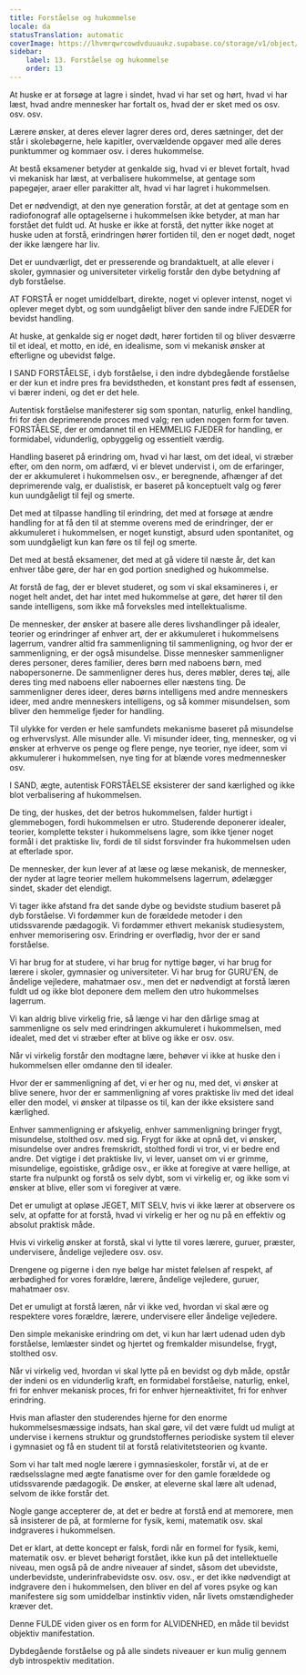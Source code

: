```yaml
---
title: Forståelse og hukommelse
locale: da
statusTranslation: automatic
coverImage: https://lhvmrqwrcowdvduuaukz.supabase.co/storage/v1/object/public/strapi-uploads/small_cover-educacion-fundamental.webp-2d51a7828a2b1309555be27f7e2a61a0.webp
sidebar:
    label: 13. Forståelse og hukommelse
    order: 13
---
```

At huske er at forsøge at lagre i sindet, hvad vi har set og hørt, hvad vi har læst, hvad andre mennesker har fortalt os, hvad der er sket med os osv. osv. osv.

Lærere ønsker, at deres elever lagrer deres ord, deres sætninger, det der står i skolebøgerne, hele kapitler, overvældende opgaver med alle deres punktummer og kommaer osv. i deres hukommelse.

At bestå eksamener betyder at genkalde sig, hvad vi er blevet fortalt, hvad vi mekanisk har læst, at verbalisere hukommelse, at gentage som papegøjer, araer eller parakitter alt, hvad vi har lagret i hukommelsen.

Det er nødvendigt, at den nye generation forstår, at det at gentage som en radiofonograf alle optagelserne i hukommelsen ikke betyder, at man har forstået det fuldt ud. At huske er ikke at forstå, det nytter ikke noget at huske uden at forstå, erindringen hører fortiden til, den er noget dødt, noget der ikke længere har liv.

Det er uundværligt, det er presserende og brandaktuelt, at alle elever i skoler, gymnasier og universiteter virkelig forstår den dybe betydning af dyb forståelse.

AT FORSTÅ er noget umiddelbart, direkte, noget vi oplever intenst, noget vi oplever meget dybt, og som uundgåeligt bliver den sande indre FJEDER for bevidst handling.

At huske, at genkalde sig er noget dødt, hører fortiden til og bliver desværre til et ideal, et motto, en idé, en idealisme, som vi mekanisk ønsker at efterligne og ubevidst følge.

I SAND FORSTÅELSE, i dyb forståelse, i den indre dybdegående forståelse er der kun et indre pres fra bevidstheden, et konstant pres født af essensen, vi bærer indeni, og det er det hele.

Autentisk forståelse manifesterer sig som spontan, naturlig, enkel handling, fri for den deprimerende proces med valg; ren uden nogen form for tøven. FORSTÅELSE, der er omdannet til en HEMMELIG FJEDER for handling, er formidabel, vidunderlig, opbyggelig og essentielt værdig.

Handling baseret på erindring om, hvad vi har læst, om det ideal, vi stræber efter, om den norm, om adfærd, vi er blevet undervist i, om de erfaringer, der er akkumuleret i hukommelsen osv., er beregnende, afhænger af det deprimerende valg, er dualistisk, er baseret på konceptuelt valg og fører kun uundgåeligt til fejl og smerte.

Det med at tilpasse handling til erindring, det med at forsøge at ændre handling for at få den til at stemme overens med de erindringer, der er akkumuleret i hukommelsen, er noget kunstigt, absurd uden spontanitet, og som uundgåeligt kun kan føre os til fejl og smerte.

Det med at bestå eksamener, det med at gå videre til næste år, det kan enhver tåbe gøre, der har en god portion snedighed og hukommelse.

At forstå de fag, der er blevet studeret, og som vi skal eksamineres i, er noget helt andet, det har intet med hukommelse at gøre, det hører til den sande intelligens, som ikke må forveksles med intellektualisme.

De mennesker, der ønsker at basere alle deres livshandlinger på idealer, teorier og erindringer af enhver art, der er akkumuleret i hukommelsens lagerrum, vandrer altid fra sammenligning til sammenligning, og hvor der er sammenligning, er der også misundelse. Disse mennesker sammenligner deres personer, deres familier, deres børn med naboens børn, med nabopersonerne. De sammenligner deres hus, deres møbler, deres tøj, alle deres ting med naboens eller naboernes eller næstens ting. De sammenligner deres ideer, deres børns intelligens med andre menneskers ideer, med andre menneskers intelligens, og så kommer misundelsen, som bliver den hemmelige fjeder for handling.

Til ulykke for verden er hele samfundets mekanisme baseret på misundelse og erhvervslyst. Alle misunder alle. Vi misunder ideer, ting, mennesker, og vi ønsker at erhverve os penge og flere penge, nye teorier, nye ideer, som vi akkumulerer i hukommelsen, nye ting for at blænde vores medmennesker osv.

I SAND, ægte, autentisk FORSTÅELSE eksisterer der sand kærlighed og ikke blot verbalisering af hukommelsen.

De ting, der huskes, det der betros hukommelsen, falder hurtigt i glemmebogen, fordi hukommelsen er utro. Studerende deponerer idealer, teorier, komplette tekster i hukommelsens lagre, som ikke tjener noget formål i det praktiske liv, fordi de til sidst forsvinder fra hukommelsen uden at efterlade spor.

De mennesker, der kun lever af at læse og læse mekanisk, de mennesker, der nyder at lagre teorier mellem hukommelsens lagerrum, ødelægger sindet, skader det elendigt.

Vi tager ikke afstand fra det sande dybe og bevidste studium baseret på dyb forståelse. Vi fordømmer kun de forældede metoder i den utidssvarende pædagogik. Vi fordømmer ethvert mekanisk studiesystem, enhver memorisering osv. Erindring er overflødig, hvor der er sand forståelse.

Vi har brug for at studere, vi har brug for nyttige bøger, vi har brug for lærere i skoler, gymnasier og universiteter. Vi har brug for GURU'EN, de åndelige vejledere, mahatmaer osv., men det er nødvendigt at forstå læren fuldt ud og ikke blot deponere dem mellem den utro hukommelses lagerrum.

Vi kan aldrig blive virkelig frie, så længe vi har den dårlige smag at sammenligne os selv med erindringen akkumuleret i hukommelsen, med idealet, med det vi stræber efter at blive og ikke er osv. osv.

Når vi virkelig forstår den modtagne lære, behøver vi ikke at huske den i hukommelsen eller omdanne den til idealer.

Hvor der er sammenligning af det, vi er her og nu, med det, vi ønsker at blive senere, hvor der er sammenligning af vores praktiske liv med det ideal eller den model, vi ønsker at tilpasse os til, kan der ikke eksistere sand kærlighed.

Enhver sammenligning er afskyelig, enhver sammenligning bringer frygt, misundelse, stolthed osv. med sig. Frygt for ikke at opnå det, vi ønsker, misundelse over andres fremskridt, stolthed fordi vi tror, vi er bedre end andre. Det vigtige i det praktiske liv, vi lever, uanset om vi er grimme, misundelige, egoistiske, grådige osv., er ikke at foregive at være hellige, at starte fra nulpunkt og forstå os selv dybt, som vi virkelig er, og ikke som vi ønsker at blive, eller som vi foregiver at være.

Det er umuligt at opløse JEGET, MIT SELV, hvis vi ikke lærer at observere os selv, at opfatte for at forstå, hvad vi virkelig er her og nu på en effektiv og absolut praktisk måde.

Hvis vi virkelig ønsker at forstå, skal vi lytte til vores lærere, guruer, præster, undervisere, åndelige vejledere osv. osv.

Drengene og pigerne i den nye bølge har mistet følelsen af respekt, af ærbødighed for vores forældre, lærere, åndelige vejledere, guruer, mahatmaer osv.

Det er umuligt at forstå læren, når vi ikke ved, hvordan vi skal ære og respektere vores forældre, lærere, undervisere eller åndelige vejledere.

Den simple mekaniske erindring om det, vi kun har lært udenad uden dyb forståelse, lemlæster sindet og hjertet og fremkalder misundelse, frygt, stolthed osv.

Når vi virkelig ved, hvordan vi skal lytte på en bevidst og dyb måde, opstår der indeni os en vidunderlig kraft, en formidabel forståelse, naturlig, enkel, fri for enhver mekanisk proces, fri for enhver hjerneaktivitet, fri for enhver erindring.

Hvis man aflaster den studerendes hjerne for den enorme hukommelsesmæssige indsats, han skal gøre, vil det være fuldt ud muligt at undervise i kernens struktur og grundstoffernes periodiske system til elever i gymnasiet og få en student til at forstå relativitetsteorien og kvante.

Som vi har talt med nogle lærere i gymnasieskoler, forstår vi, at de er rædselsslagne med ægte fanatisme over for den gamle forældede og utidssvarende pædagogik. De ønsker, at eleverne skal lære alt udenad, selvom de ikke forstår det.

Nogle gange accepterer de, at det er bedre at forstå end at memorere, men så insisterer de på, at formlerne for fysik, kemi, matematik osv. skal indgraveres i hukommelsen.

Det er klart, at dette koncept er falsk, fordi når en formel for fysik, kemi, matematik osv. er blevet behørigt forstået, ikke kun på det intellektuelle niveau, men også på de andre niveauer af sindet, såsom det ubevidste, underbevidste, underinfrabevidste osv. osv. osv., er det ikke nødvendigt at indgravere den i hukommelsen, den bliver en del af vores psyke og kan manifestere sig som umiddelbar instinktiv viden, når livets omstændigheder kræver det.

Denne FULDE viden giver os en form for ALVIDENHED, en måde til bevidst objektiv manifestation.

Dybdegående forståelse og på alle sindets niveauer er kun mulig gennem dyb introspektiv meditation.

